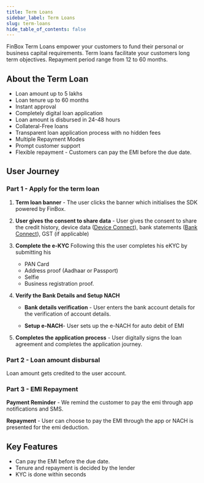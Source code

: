 ```yaml
---
title: Term Loans
sidebar_label: Term Loans
slug: term-loans
hide_table_of_contents: false
---
```



FinBox Term Loans empower your customers to fund their personal or business capital requirements. Term loans facilitate your customers long term objectives. Repayment period range from 12 to 60 months. 
## About the Term Loan
* Loan amount up to 5 lakhs
* Loan tenure up to 60 months
* Instant approval
* Completely digital loan application
* Loan amount is disbursed in 24-48 hours
* Collateral-Free loans
* Transparent loan application process with no hidden fees
* Multiple Repayment Modes
* Prompt customer support
* Flexible repayment - Customers can pay the EMI before the due date.

## User Journey

### Part 1 - Apply for the term loan

1. **Term loan banner** - The user clicks the banner which initialises the SDK powered by FinBox. 
  
2. **User gives the consent to share data** - User gives the consent to share the credit history, device data ([Device Connect](/product/products/device-connect)), bank statements ([Bank Connect](/product/products/bank-connect)), GST (if applicable)

3. **Complete the e-KYC** Following this the user completes his eKYC by submitting his
    * PAN Card
    * Address proof (Aadhaar or Passport)
    * Selfie
    * Business registration proof.

4. **Verify the Bank Details and Setup NACH**

   * **Bank details verification** - User enters the bank account details for the verification of account details.
 
   * **Setup e-NACH**- User sets up the e-NACH for auto debit of EMI

5. **Completes the application process** - User digitally signs the loan agreement and completes the application journey.

### Part 2 - Loan  amount disbursal

Loan amount gets credited to the user account. 

### Part 3 - EMI Repayment
**Payment Reminder** - We remind the customer to pay the emi through app notifications and SMS.

**Repayment** - User can choose to pay the EMI through the app or NACH is presented for the emi deduction.
  
## Key Features

* Can pay the EMI before the due date.
* Tenure and repayment is decided by the lender
* KYC is done within seconds
